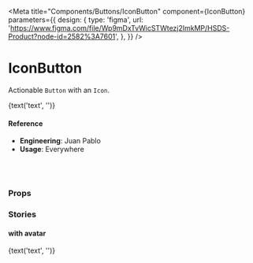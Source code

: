 
<Meta
  title="Components/Buttons/IconButton"
  component={IconButton}
  parameters={{
    design: {
      type: 'figma',
      url:
        'https://www.figma.com/file/Wp9mDxTvWicSTWtezj2ImkMP/HSDS-Product?node-id=2582%3A7601',
    },
  }}
/>

# IconButton

Actionable `Button` with an `Icon`.

<Canvas>
  <Story name="default">
    <IconButton
      icon={text('icon', 'search')}
      disabled={boolean('disabled', false)}
      filled={boolean('filled', false)}
      theme={select('theme', THEMES, THEMES[0])}
      size={select('size', SIZES, SIZES[0])}
    >
      {text('text', '')}
    </IconButton>
  </Story>
</Canvas>

#### Reference

- **Engineering**: Juan Pablo
- **Usage**: Everywhere

<br />
<br />

### Props

<ArgsTable of={IconButton} />

### Stories

#### with avatar

<Canvas>
  <Story name="with-avatar">
    <IconButton
      icon={text('icon', 'search')}
      disabled={boolean('disabled', false)}
      filled={boolean('filled', false)}
      theme={select('theme', THEMES, THEMES[0])}
      size={select('size', SIZES, SIZES[0])}
      avatarProps={{
        image: AvatarSpec.generate().image,
        fallbackImage:
          'https://d33v4339jhl8k0.cloudfront.net/customer-avatar/01.png',
      }}
    >
      {text('text', '')}
    </IconButton>
  </Story>
</Canvas>
